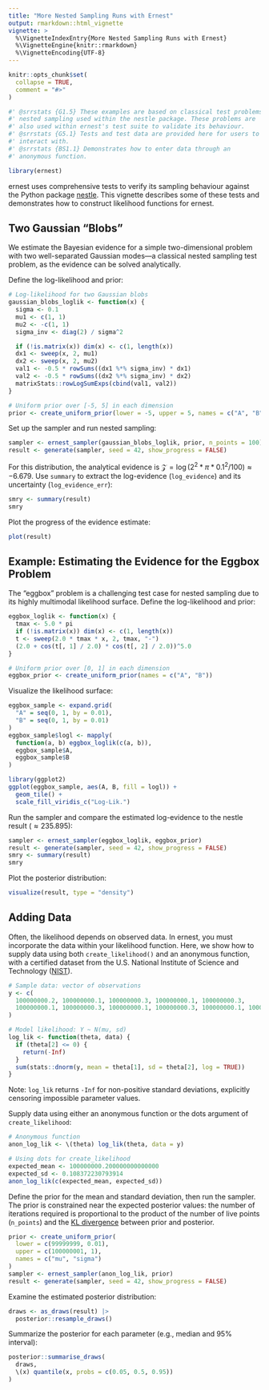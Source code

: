 ```yaml
---
title: "More Nested Sampling Runs with Ernest"
output: rmarkdown::html_vignette
vignette: >
  %\VignetteIndexEntry{More Nested Sampling Runs with Ernest}
  %\VignetteEngine{knitr::rmarkdown}
  %\VignetteEncoding{UTF-8}
---
```

```r
knitr::opts_chunk$set(
  collapse = TRUE,
  comment = "#>"
)
```

```r
#' @srrstats {G1.5} These examples are based on classical test problems for
#' nested sampling used within the nestle package. These problems are
#' also used within ernest's test suite to validate its behaviour.
#' @srrstats {G5.1} Tests and test data are provided here for users to
#' interact with.
#' @srrstats {BS1.1} Demonstrates how to enter data through an
#' anonymous function.
```

```r
library(ernest)
```

ernest uses comprehensive tests to verify its sampling behaviour against the Python package [nestle](https://github.com/kbarbary/nestle/blob/master/). This vignette describes some of these tests and demonstrates how to construct likelihood functions for ernest.

## Two Gaussian "Blobs"

We estimate the Bayesian evidence for a simple two-dimensional problem with two well-separated Gaussian modes—a classical nested sampling test problem, as the evidence can be solved analytically.

Define the log-likelihood and prior:

```r
# Log-likelihood for two Gaussian blobs
gaussian_blobs_loglik <- function(x) {
  sigma <- 0.1
  mu1 <- c(1, 1)
  mu2 <- -c(1, 1)
  sigma_inv <- diag(2) / sigma^2

  if (!is.matrix(x)) dim(x) <- c(1, length(x))
  dx1 <- sweep(x, 2, mu1)
  dx2 <- sweep(x, 2, mu2)
  val1 <- -0.5 * rowSums((dx1 %*% sigma_inv) * dx1)
  val2 <- -0.5 * rowSums((dx2 %*% sigma_inv) * dx2)
  matrixStats::rowLogSumExps(cbind(val1, val2))
}

# Uniform prior over [-5, 5] in each dimension
prior <- create_uniform_prior(lower = -5, upper = 5, names = c("A", "B"))
```

Set up the sampler and run nested sampling:

```r
sampler <- ernest_sampler(gaussian_blobs_loglik, prior, n_points = 100)
result <- generate(sampler, seed = 42, show_progress = FALSE)
```

For this distribution, the analytical evidence is $\mathcal{Z} = \log(2^2 * \pi * 0.1^2 / 100) \approx -6.679$. Use `summary` to extract the log-evidence (`log_evidence`) and its uncertainty (`log_evidence_err`):

```r
smry <- summary(result)
smry
```

Plot the progress of the evidence estimate:

```r
plot(result)
```

## Example: Estimating the Evidence for the Eggbox Problem

The "eggbox" problem is a challenging test case for nested sampling due to its highly multimodal likelihood surface. Define the log-likelihood and prior:

```r
eggbox_loglik <- function(x) {
  tmax <- 5.0 * pi
  if (!is.matrix(x)) dim(x) <- c(1, length(x))
  t <- sweep(2.0 * tmax * x, 2, tmax, "-")
  (2.0 + cos(t[, 1] / 2.0) * cos(t[, 2] / 2.0))^5.0
}

# Uniform prior over [0, 1] in each dimension
eggbox_prior <- create_uniform_prior(names = c("A", "B"))
```

Visualize the likelihood surface:

```r
eggbox_sample <- expand.grid(
  "A" = seq(0, 1, by = 0.01),
  "B" = seq(0, 1, by = 0.01)
)
eggbox_sample$logl <- mapply(
  function(a, b) eggbox_loglik(c(a, b)),
  eggbox_sample$A,
  eggbox_sample$B
)

library(ggplot2)
ggplot(eggbox_sample, aes(A, B, fill = logl)) +
  geom_tile() +
  scale_fill_viridis_c("Log-Lik.")
```

Run the sampler and compare the estimated log-evidence to the nestle result ($\approx 235.895$):

```r
sampler <- ernest_sampler(eggbox_loglik, eggbox_prior)
result <- generate(sampler, seed = 42, show_progress = FALSE)
smry <- summary(result)
smry
```

Plot the posterior distribution:

```r
visualize(result, type = "density")
```

## Adding Data

Often, the likelihood depends on observed data. In ernest, you must incorporate the data within your likelihood function. Here, we show how to supply data using both `create_likelihood()` and an anonymous function, with a certified dataset from the U.S. National Institute of Science and Technology ([NIST](https://www.itl.nist.gov/div898/strd/mcmc/mcmc01.html)).

```r
# Sample data: vector of observations
y <- c(
  100000000.2, 100000000.1, 100000000.3, 100000000.1, 100000000.3,
  100000000.1, 100000000.3, 100000000.1, 100000000.3, 100000000.1, 100000000.3
)

# Model likelihood: Y ~ N(mu, sd)
log_lik <- function(theta, data) {
  if (theta[2] <= 0) {
    return(-Inf)
  }
  sum(stats::dnorm(y, mean = theta[1], sd = theta[2], log = TRUE))
}
```

Note: `log_lik` returns `-Inf` for non-positive standard deviations, explicitly censoring impossible parameter values.

Supply data using either an anonymous function or the dots argument of `create_likelihood`:

```r
# Anonymous function
anon_log_lik <- \(theta) log_lik(theta, data = y)

# Using dots for create_likelihood
expected_mean <- 100000000.200000000000000
expected_sd <- 0.108372230793914
anon_log_lik(c(expected_mean, expected_sd))
```

Define the prior for the mean and standard deviation, then run the sampler. The prior is constrained near the expected posterior values: the number of iterations required is proportional to the product of the number of live points (`n_points`) and the [KL divergence](https://en.wikipedia.org/wiki/Kullback–Leibler_divergence) between prior and posterior.

```r
prior <- create_uniform_prior(
  lower = c(99999999, 0.01),
  upper = c(100000001, 1),
  names = c("mu", "sigma")
)
sampler <- ernest_sampler(anon_log_lik, prior)
result <- generate(sampler, seed = 42, show_progress = FALSE)
```

Examine the estimated posterior distribution:

```r
draws <- as_draws(result) |>
  posterior::resample_draws()
```

Summarize the posterior for each parameter (e.g., median and 95% interval):

```r
posterior::summarise_draws(
  draws,
  \(x) quantile(x, probs = c(0.05, 0.5, 0.95))
)
```
